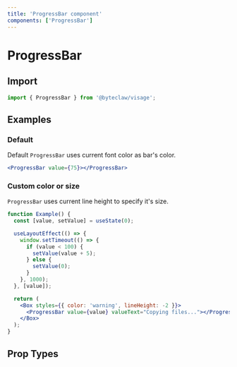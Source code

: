 ```yaml
---
title: 'ProgressBar component'
components: ['ProgressBar']
---
```


# ProgressBar

## Import

```js transpile=false
import { ProgressBar } from '@byteclaw/visage';
```

## Examples

### Default

Default `ProgressBar` uses current font color as bar's color.

```jsx live=true
<ProgressBar value={75}></ProgressBar>
```

### Custom color or size

`ProgressBar` uses current line height to specify it's size.

```jsx live=true
function Example() {
  const [value, setValue] = useState(0);

  useLayoutEffect(() => {
    window.setTimeout(() => {
      if (value < 100) {
        setValue(value + 5);
      } else {
        setValue(0);
      }
    }, 1000);
  }, [value]);

  return (
    <Box styles={{ color: 'warning', lineHeight: -2 }}>
      <ProgressBar value={value} valueText="Copying files..."></ProgressBar>
    </Box>
  );
}
```

## Prop Types

<PropTypes component="ProgressBar" />
